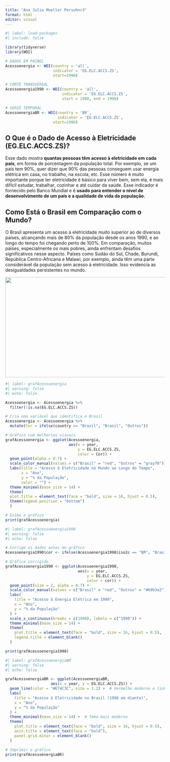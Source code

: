 ---
title: "Ana Julia Mueller Persuhn<3"
format: html
editor: visual
---

```{r}
#| label: load-packages
#| include: false

library(tidyverse)
library(WDI)

# DADOS EM PAINEL
Acessoenergia <- WDI(country = 'all',
                     indicator = 'EG.ELC.ACCS.ZS',
                     start=1990)

# CORTE TRANSVERSAL
Acessoenergia1990 <- WDI(country = 'all',
                         indicator = 'EG.ELC.ACCS.ZS',
                         start = 1990, end = 1990)

# SERIE TEMPORAL
AcessoenergiaBR <- WDI(country = 'BR',
                       indicator = 'EG.ELC.ACCS.ZS',
                     start=1990)
```

## O Que é o Dado de Acesso à Eletricidade (EG.ELC.ACCS.ZS)?

Esse dado mostra **quantas pessoas têm acesso à eletricidade em cada país**, em forma de porcentagem da população total. Por exemplo, se um país tem 90%, quer dizer que 90% das pessoas conseguem usar energia elétrica em casa, no trabalho, na escola, etc. Esse número é muito importante porque ter eletricidade é básico para viver bem, sem ela, é mais difícil estudar, trabalhar, cozinhar e até cuidar da saúde. Esse indicador é fornecido pelo Banco Mundial e é **usado para entender o nível de desenvolvimento de um país e a qualidade de vida da população.**

## Como Está o Brasil em Comparação com o Mundo?

O Brasil apresenta um acesso à eletricidade muito superior ao de diversos países, alcançando mais de 80% da população desde os anos 1990, e ao longo do tempo foi chegando perto de 100%. Em comparação, muitos países, especialmente os mais pobres, ainda enfrentam desafios significativos nesse aspecto. Países como Sudão do Sul, Chade, Burundi, República Centro-Africana e Malawi, por exemplo, ainda têm uma parte considerável da população sem acesso à eletricidade. Isso evidencia as desigualdades persistentes no mundo.

![](images/image-lampada2.png){fig-align="center" width="650" height="315"}

```{r}
#| label: grafAcessoenergia
#| warning: false
#| echo: false

Acessoenergia <- Acessoenergia %>% 
  filter(!is.na(EG.ELC.ACCS.ZS))

# Cria uma variável que identifica o Brasil
Acessoenergia <- Acessoenergia %>%
  mutate(Cor = ifelse(country == "Brazil", "Brasil", "Outros"))

# Gráfico com melhorias visuais
grafAcessoenergia <- ggplot(Acessoenergia,
                            aes(x = year,
                                y = EG.ELC.ACCS.ZS,
                                color = Cor)) +
  geom_point(alpha = 0.7) +
  scale_color_manual(values = c("Brasil" = "red", "Outros" = "gray70")) +
  labs(title = "Acesso à Eletricidade no Mundo ao Longo do Tempo",
       x = "Ano",
       y = "% da População",
       color = "") +
  theme_minimal(base_size = 14) +
  theme(
  plot.title = element_text(face = "bold", size = 16, hjust = 0.5),
  theme(legend.position = "bottom")
  )

# Exibe o gráfico
print(grafAcessoenergia)
```

```{r}
#| label: grafAcessoenergia1990
#| warning: false
#| echo: false

# Corrige os dados antes do gráfico
Acessoenergia1990$cor <- ifelse(Acessoenergia1990$iso2c == "BR", "Brasil", "Outros")

# Gráfico corrigido
grafAcessoenergia1990 <- ggplot(Acessoenergia1990,
                                aes(x = year,
                                    y = EG.ELC.ACCS.ZS,
                                    color = cor)) +
  geom_point(size = 2, alpha = 0.7) +
  scale_color_manual(values = c("Brasil" = "red", "Outros" = "#69b3a2")) +
  labs(
    title = "Acesso à Energia Elétrica em 1990",
    x = "Ano",
    y = "% da População"
  ) +
  scale_x_continuous(breaks = c(1990), labels = c("1990")) +
  theme_minimal(base_size = 14) +
  theme(
    plot.title = element_text(face = "bold", size = 16, hjust = 0.5),
    legend.title = element_blank()
  )

print(grafAcessoenergia1990)
```

```{r}
#| label: grafAcessoenergiaBR
#| warning: false
#| echo: false

grafAcessoenergiaBR <- ggplot(AcessoenergiaBR,
                    aes(x = year, y = EG.ELC.ACCS.ZS)) +
  geom_line(color = "#E74C3C", size = 1.2) +  # Vermelho moderno e linha mais espessa
  labs(
    title = "Acesso à Eletricidade no Brasil (1990 em diante)",
    x = "Ano",
    y = "% da População"
  ) +
  theme_minimal(base_size = 14) +  # Tema mais moderno
  theme(
    plot.title = element_text(face = "bold", size = 16, hjust = 0.5),  # Centraliza e destaca o título
    axis.title = element_text(face = "bold"),
    panel.grid.minor = element_blank()
  )

# Imprimir o gráfico
print(grafAcessoenergiaBR)
```
